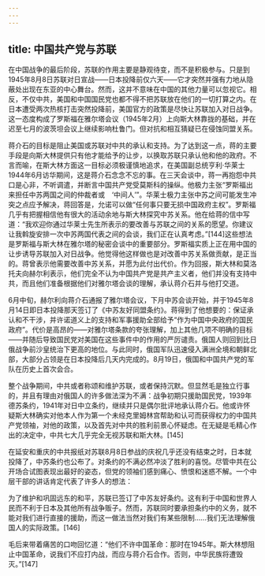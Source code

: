 ```yaml
---
---
---
```

title: 中国共产党与苏联
---



在中国战争的最后阶段，苏联的作用主要是静观待变，而不是积极参与。只是到1945年8月8日苏联对日宣战——日本投降前仅六天——它才突然并强有力地从隐蔽处出现在东亚的中心舞台。然而，这并不意味在中国的其他力量可以忽视它。相反，不仅中共，美国和中国国民党也都不得不把苏联放在他们的一切打算之内。在日本遭受两次热核打击突然投降前，美国官方的政策是尽快让苏联加入对日战争。这一态度构成了罗斯福在雅尔塔会议（1945年2月）上向斯大林靠拢的基础，并在迟至七月的波茨坦会议上继续影响杜鲁门。但对抗和相互猜疑已在侵蚀同盟关系。

蒋介石的目标是阻止美国或苏联对中共的承认和支持。为了达到这一点，蒋的主要手段是向斯大林提供只有他才能给予的让步，以换取苏联只承认他和他的政府。不言而喻，在斯大林方面这一目标必须极谨慎地追求，在美国副总统亨利·华莱士1944年6月访华期间，这是蒋介石念念不忘的事。在三天会谈中，蒋一再抱怨中共口是心非，不听调遣，并断言中国共产党受莫斯科的操纵。他极力主张“罗斯福出来担任中苏两国之间的仲裁者或　‘中间人’”。华莱士极力主张中苏之间可能发生冲突之点应予解决，蒋回答是，允诺可以做“任何事只要无损中国政府主权”。罗斯福几乎有把握相信他有很大的活动余地与斯大林探究中苏关系。他在给蒋的信中写道：“我欢迎你通过华莱士先生所表示的要改善与苏联之间的关系的愿望。你建议让我斡旋安排一次中苏两国代表之间的会谈，我们正在认真考虑。”[144]这些想法是罗斯福与斯大林在雅尔塔的秘密会谈中的重要部分。罗斯福实质上正在用中国的让步诱导苏联加入对日战争。他觉得他这样做也是对改善中苏关系做贡献，是正当的。蒋曾表示他需要改善中苏关系，并愿为此付出代价。作为回报，斯大林和莫洛托夫向赫尔利表示，他们完全不认为中国共产党是共产主义者，他们并没有支持中共，而且他们准备根据他们对雅尔塔会谈的理解，承认蒋介石并与他打交道。

6月中旬，赫尔利向蒋介石通报了雅尔塔会议，下月中苏会谈开始，并于1945年8月14日即日本投降那天签订了《中苏友好同盟条约》。蒋得到了他想要的：保证承认和不干涉，并许诺道义上的支持和军事援助全部给予“作为中国中央政府的国民政府”。代价是高昂的——对雅尔塔条款的夸张理解，加上其他几项不明确的目标——并随后导致国民党对美国在这些事件中的作用的严厉谴责。俄国人则回到比日俄战争前沙皇统治下更高的地位。与此同时，俄国军队迅速侵入满洲全境和朝鲜北部，大部分占领是在日本投降后几天内完成的。8月19日，俄国和中国共产党的军队在历史上首次会合。

整个战争期间，中共或者称颂和维护苏联，或者保持沉默。但显然毛是独立行事的，并且有理由对俄国人的许多做法深为不满：战争初期只援助国民党，1939年德苏条约，1941年对日中立条约，继续并只是偶尔批评地承认蒋介石。他或许怀疑斯大林确实对他本人作为第一个未经克里姆林宫帮助和认可而获得权力的中国共产党领袖，对他的政策，以及首先对中共的胜利前景心怀疑虑。在无疑是毛精心作出的决定中，中共七大几乎完全无视苏联和斯大林。[145]

在延安和重庆的中共报纸对苏联8月8日参战的庆祝几乎还没有结束之时，日本就投降了，中苏条约也公布了。对条约的不满必然冲淡了胜利的喜悦。尽管中共在公开场合试图表现出最好的姿态，但党的领袖们感到痛心、愤恨和迷惑不解。一个中层干部的讲话肯定代表了许多人的想法：

为了维护和巩固远东的和平，苏联已签订了中苏友好条约。这有利于中国和世界人民而不利于日本及其他所有战争贩子。然而，苏联同时要承担条约中的义务，就不能对我们进行直接的援助，而这一做法当然对我们有某些限制……我们无法理解俄国人的实际政策。[146]



毛后来带着痛苦的口吻回忆道：“他们不许中国革命：那时在1945年。斯大林想阻止中国革命，说我们不应打内战，而应与蒋介石合作。否则，中华民族将遭毁灭。”[147]